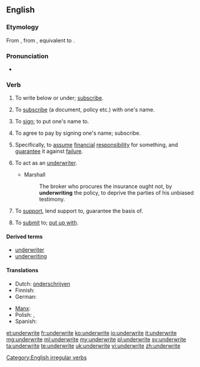 ==English==

===Etymology===
From {{etyl|enm|en}} {{term|underwriten|lang=enm}}, from {{etyl|ang|en}} {{term|underwritan|underwrītan|to write at the foot of, write under, subscribe|lang=ang}}, equivalent to {{prefix|under|write}}.

===Pronunciation===
* {{IPA|/ˈʌndəɹaɪt/|/ʌndəˈɹaɪt/}}

===Verb===
{{en-verb|underwrites|underwriting|underwrote|underwritten}}

# {{context|transitive}} To write below or under; [[subscribe]].
# {{context|transitive|intransitive|obsolete}} To [[subscribe]] (a document, policy etc.) with one's name.
# {{context|transitive}} To [[sign]]; to put one's name to.
# {{context|transitive}} To agree to pay by signing one's name; subscribe.
# {{context|transitive}} Specifically, to [[assume]] [[financial]] [[responsibility]] for something, and [[guarantee]] it against [[failure]].
# {{context|intransitive}} To act as an [[underwriter]].
#* Marshall
#*: The broker who procures the insurance ought not, by '''underwriting''' the policy, to deprive the parties of his unbiased testimony.
# {{context|transitive}} To [[support]], lend support to, guarantee the basis of.
# {{context|transitive}} To [[submit]] to; [[put up with]].

====Derived terms====
* [[underwriter]]
* [[underwriting]]

====Translations====
{{trans-top|to assume financial responsibility for something}}
* Dutch: [[onderschrijven]]
* Finnish: {{t+|fi|allekirjoittaa}}
* German: {{t+|de|unterschreiben}}
{{trans-mid}}
* [[Manx]]: {{t-|gv|fo-yial}}
* Polish: {{t-|pl|odpisać}}, {{t+|pl|ubezpieczyć}}
* Spanish: {{t+|es|suscribir}}
{{trans-bottom}}

[[Category:English irregular verbs]]

[[et:underwrite]]
[[fr:underwrite]]
[[ko:underwrite]]
[[io:underwrite]]
[[it:underwrite]]
[[mg:underwrite]]
[[ml:underwrite]]
[[my:underwrite]]
[[pl:underwrite]]
[[sv:underwrite]]
[[ta:underwrite]]
[[te:underwrite]]
[[uk:underwrite]]
[[vi:underwrite]]
[[zh:underwrite]]